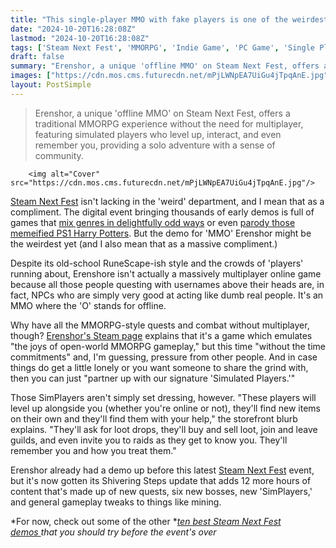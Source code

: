 ```yaml
---
title: "This single-player MMO with fake players is one of the weirdest games I've seen in Steam Next Fest, and its demo is over 12 hours long"
date: "2024-10-20T16:28:08Z"
lastmod: "2024-10-20T16:28:08Z"
tags: ['Steam Next Fest', 'MMORPG', 'Indie Game', 'PC Game', 'Single Player', 'Adventure']
draft: false
summary: "Erenshor, a unique 'offline MMO' on Steam Next Fest, offers a traditional MMORPG experience without the need for multiplayer, featuring simulated players who level up, interact, and even remember you, providing a solo adventure with a sense of community."
images: ["https://cdn.mos.cms.futurecdn.net/mPjLWNpEA7UiGu4jTpqAnE.jpg"]
layout: PostSimple
---
```

> Erenshor, a unique 'offline MMO' on Steam Next Fest, offers a traditional MMORPG experience without the need for multiplayer, featuring simulated players who level up, interact, and even remember you, providing a solo adventure with a sense of community.


        <img alt="Cover" src="https://cdn.mos.cms.futurecdn.net/mPjLWNpEA7UiGu4jTpqAnE.jpg"/>
        
[Steam Next Fest](https://www.gamesradar.com/tag/steam-next-fest/) isn't lacking in the 'weird' department, and I mean that as a compliment. The digital event bringing thousands of early demos is full of games that [mix genres in delightfully odd ways](https://www.gamesradar.com/games/fps/doom-eternal-and-vampire-survivors-collide-in-this-steam-next-fest-fps-roguelike-that-had-me-playing-one-more-game-all-night/) or even [parody those memeified PS1 Harry Potters](https://www.gamesradar.com/games/third-person-shooter/i-destroyed-wizard-school-with-an-infinite-cloning-spell-in-this-pixel-perfect-parody-of-the-ps1-harry-potter-games-thats-my-steam-next-fest-highlight/). But the demo for 'MMO' Erenshor might be the weirdest yet (and I also mean that as a massive compliment.)

Despite its old-school RuneScape-ish style and the crowds of 'players' running about, Erenshore isn't actually a massively multiplayer online game because all those people questing with usernames above their heads are, in fact, NPCs who are simply very good at acting like dumb real people. It's an MMO where the 'O' stands for offline.

Why have all the MMORPG-style quests and combat without multiplayer, though? [Erenshor's Steam page](https://store.steampowered.com/app/2382520/Erenshor/) explains that it's a game which emulates "the joys of open-world MMORPG gameplay," but this time "without the time commitments" and, I'm guessing, pressure from other people. And in case things do get a little lonely or you want someone to share the grind with, then you can just "partner up with our signature 'Simulated Players.'"

Those SimPlayers aren't simply set dressing, however. "These players will level up alongside you (whether you're online or not), they'll find new items on their own and they'll find them with your help," the storefront blurb explains. "They'll ask for loot drops, they'll buy and sell loot, join and leave guilds, and even invite you to raids as they get to know you. They'll remember you and how you treat them."

Erenshor already had a demo up before this latest [Steam Next Fest](https://www.gamesradar.com/tag/steam-next-fest/) event, but it's now gotten its Shivering Steps update that adds 12 more hours of content that's made up of new quests, six new bosses, new 'SimPlayers,' and general gameplay tweaks to things like mining.

*For now, check out some of the other *[<em>ten best Steam Next Fest demos </em>](https://www.gamesradar.com/platforms/pc-gaming/here-are-the-10-steam-next-fest-demos-you-need-to-play-before-they-disappear/)*that you should try before the event's over*
        